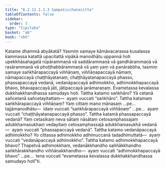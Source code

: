 ```yaml
---
title: "6.2.11.1.1.3 Sampaṭicchanacitta"
tableOfContents: false
sidebar:
  order: 3
type: "tipitaka"
basket: "ab"
book: "vbh"
---
```



<DynamicBreadcrumb />

<Division number="313" book="vbh">

<Paragraph number="1244" book="vbh">
Katame dhammā abyākatā? Yasmiṃ samaye kāmāvacarassa kusalassa kammassa katattā upacitattā vipākā manodhātu uppannā hoti upekkhāsahagatā rūpārammaṇā vā saddārammaṇā vā gandhārammaṇā vā rasārammaṇā vā phoṭṭhabbārammaṇā vā yaṃ yaṃ vā panārabbha, tasmiṃ samaye saṅkhārapaccayā viññāṇaṃ, viññāṇapaccayā nāmaṃ, nāmapaccayā chaṭṭhāyatanaṃ, chaṭṭhāyatanapaccayā phasso, phassapaccayā vedanā, vedanāpaccayā adhimokkho, adhimokkhapaccayā bhavo, bhavapaccayā jāti, jātipaccayā jarāmaraṇaṃ. Evametassa kevalassa dukkhakkhandhassa samudayo hoti.
</Paragraph>

</Division>
<Division number="314" book="vbh">

<Paragraph number="1245" book="vbh">
Tattha katamo saṅkhāro? Yā cetanā sañcetanā sañcetayitattaṃ—  ayaṃ vuccati “saṅkhāro”.
</Paragraph>

<Paragraph number="1246" book="vbh">
Tattha katamaṃ saṅkhārapaccayā viññāṇaṃ? Yaṃ cittaṃ mano mānasaṃ …pe…  tajjāmanodhātu—  idaṃ vuccati “saṅkhārapaccayā viññāṇaṃ” …pe…  ayaṃ vuccati “chaṭṭhāyatanapaccayā phasso”.
</Paragraph>

<Paragraph number="1247" book="vbh">
Tattha katamā phassapaccayā vedanā? Yaṃ cetasikaṃ neva sātaṃ nāsātaṃ cetosamphassajaṃ adukkhamasukhaṃ vedayitaṃ cetosamphassajā adukkhamasukhā vedanā—  ayaṃ vuccati “phassapaccayā vedanā”.
</Paragraph>

<Paragraph number="1248" book="vbh">
Tattha katamo vedanāpaccayā adhimokkho? Yo cittassa adhimokkho adhimuccanā tadadhimuttatā—  ayaṃ vuccati “vedanāpaccayā adhimokkho”.
</Paragraph>

<Paragraph number="1249" book="vbh">
Tattha katamo adhimokkhapaccayā bhavo? Ṭhapetvā adhimokkhaṃ, vedanākkhandho saññākkhandho saṅkhārakkhandho viññāṇakkhandho—  ayaṃ vuccati “adhimokkhapaccayā bhavo” …pe…  tena vuccati “evametassa kevalassa dukkhakkhandhassa samudayo hotī”ti.
</Paragraph>
</Division>